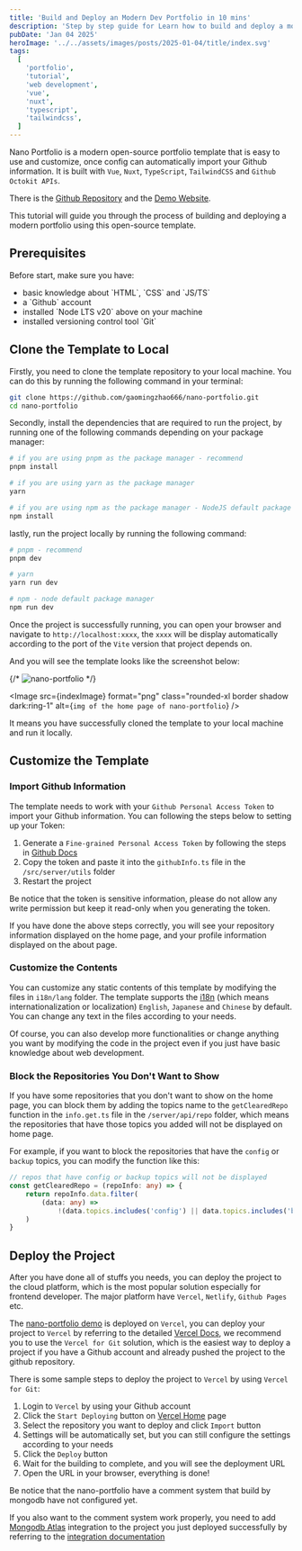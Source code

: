 ```yaml
---
title: 'Build and Deploy an Modern Dev Portfolio in 10 mins'
description: 'Step by step guide for Learn how to build and deploy a modern developer portfolio in a fastest way by using a open-source template.'
pubDate: 'Jan 04 2025'
heroImage: '../../assets/images/posts/2025-01-04/title/index.svg'
tags:
  [
    'portfolio',
    'tutorial',
    'web development',
    'vue',
    'nuxt',
    'typescript',
    'tailwindcss',
  ]
---
```



Nano Portfolio is a modern open-source portfolio template that is easy to use and customize, once config can automatically import your Github information. It is built with `Vue`, `Nuxt`, `TypeScript`, `TailwindCSS` and `Github Octokit APIs`.

There is the [Github Repository](https://github.com/gaomingzhao666/nano-portfolio) and the [Demo Website](https://nano-portfolio-ruby.vercel.app/).

This tutorial will guide you through the process of building and deploying a modern portfolio using this open-source template.

## Prerequisites

<Alert>
  Before start, make sure you have:

  <ul>
    <li>basic knowledge about `HTML`, `CSS` and `JS/TS` </li>
    <li>a `Github` account</li>
    <li>installed `Node LTS v20` above on your machine</li>
    <li>installed versioning control tool `Git`</li>
  </ul>
</Alert>

## Clone the Template to Local

Firstly, you need to clone the template repository to your local machine. You can do this by running the following command in your terminal:

```bash
git clone https://github.com/gaomingzhao666/nano-portfolio.git
cd nano-portfolio
```

Secondly, install the dependencies that are required to run the project, by running one of the following commands depending on your package manager:

```bash
# if you are using pnpm as the package manager - recommend
pnpm install

# if you are using yarn as the package manager
yarn

# if you are using npm as the package manager - NodeJS default package manager
npm install
```

lastly, run the project locally by running the following command:

```bash
# pnpm - recommend
pnpm dev

# yarn
yarn run dev

# npm - node default package manager
npm run dev
```

Once the project is successfully running, you can open your browser and navigate to `http://localhost:xxxx`, the `xxxx` will be display automatically according to the port of the `Vite` version that project depends on.

And you will see the template looks like the screenshot below:

{/* ![nano-portfolio](../../assets/images/posts/2025-01-04/contents/index-light.png) */}

<Image
  src={indexImage}
  format="png"
  class="rounded-xl border shadow dark:ring-1"
  alt={`img of the home page of nano-portfolio`}
/>

It means you have successfully cloned the template to your local machine and run it locally.

## Customize the Template

### Import Github Information

The template needs to work with your `Github Personal Access Token` to import your Github information. You can following the steps below to setting up your Token:

1. Generate a `Fine-grained Personal Access Token` by following the steps in [Github Docs](https://docs.github.com/en/authentication/keeping-your-account-and-data-secure/creating-a-personal-access-token)
2. Copy the token and paste it into the `githubInfo.ts` file in the `/src/server/utils` folder
3. Restart the project

<Alert>
  Be notice that the token is sensitive information, please do not allow any
  write permission but keep it read-only when you generating the token.
</Alert>

If you have done the above steps correctly, you will see your repository information displayed on the home page, and your profile information displayed on the about page.

### Customize the Contents

You can customize any static contents of this template by modifying the files in `i18n/lang` folder. The template supports the [i18n](https://developer.mozilla.org/en-US/docs/Glossary/Internationalization) (which means internationalization or localization) `English`, `Japanese` and `Chinese` by default. You can change any text in the files according to your needs.

Of course, you can also develop more functionalities or change anything you want by modifying the code in the project even if you just have basic knowledge about web development.

### Block the Repositories You Don't Want to Show

If you have some repositories that you don't want to show on the home page, you can block them by adding the topics name to the `getClearedRepo` function in the `info.get.ts` file in the `/server/api/repo` folder, which means the repositories that have those topics you added will not be displayed on home page.

For example, if you want to block the repositories that have the `config` or `backup` topics, you can modify the function like this:

```ts
// repos that have config or backup topics will not be displayed
const getClearedRepo = (repoInfo: any) => {
	return repoInfo.data.filter(
		(data: any) =>
			!(data.topics.includes('config') || data.topics.includes('backup'))
	)
}
```

## Deploy the Project

After you have done all of stuffs you needs, you can deploy the project to the cloud platform, which is the most popular solution especially for frontend developer. The major platform have `Vercel`, `Netlify`, `Github Pages` etc.

The [nano-portfolio demo](https://nano-portfolio-ruby.vercel.app/) is deployed on `Vercel`, you can deploy your project to `Vercel` by referring to the detailed [Vercel Docs](https://vercel.com/docs/deployments/deployment-methods), we recommend you to use the `Vercel for Git` solution, which is the easiest way to deploy a project if you have a Github account and already pushed the project to the github repository.

There is some sample steps to deploy the project to `Vercel` by using `Vercel for Git`:

1. Login to `Vercel` by using your Github account
2. Click the `Start Deploying` button on [Vercel Home](https://vercel.com/home) page
3. Select the repository you want to deploy and click `Import` button
4. Settings will be automatically set, but you can still configure the settings according to your needs
5. Click the `Deploy` button
6. Wait for the building to complete, and you will see the deployment URL
7. Open the URL in your browser, everything is done!

<Alert>
  Be notice that the nano-portfolio have a comment system that build by mongodb have not configured yet.
</Alert>

If you also want to the comment system work properly, you need to add [Mongodb Atlas](https://vercel.com/integrations/mongodbatlas) integration to the project you just deployed successfully by referring to the [integration documentation](https://www.mongodb.com/developer/products/atlas/how-to-connect-mongodb-atlas-to-vercel-using-the-new-integration/)
